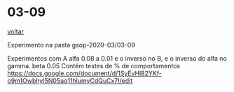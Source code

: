 # 03-09

[voltar](/)

Experimento na pasta gsop-2020-03/03-09

Experimentos com A alfa 0.08 a 0.01 e o inverso no B, e o inverso do alfa no gamma. beta 0.05
Contém testes de % de comportamentos
https://docs.google.com/document/d/1SyEvHl82YKf-o9m1OwbhyI5N05aq11hlumyCdQuCx7I/edit 

